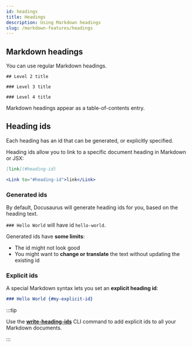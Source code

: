 ```yaml
---
id: headings
title: Headings
description: Using Markdown headings
slug: /markdown-features/headings
---
```


## Markdown headings

You can use regular Markdown headings.

```
## Level 2 title

### Level 3 title

### Level 4 title
```

Markdown headings appear as a table-of-contents entry.

## Heading ids

Each heading has an id that can be generated, or explicitly specified.

Heading ids allow you to link to a specific document heading in Markdown or JSX:

```md
[link](#heading-id)
```

```jsx
<Link to="#heading-id">link</Link>
```

### Generated ids

By default, Docusaurus will generate heading ids for you, based on the heading text.

`### Hello World` will have id `hello-world`.

Generated ids have **some limits**:

- The id might not look good
- You might want to **change or translate** the text without updating the existing id

### Explicit ids

A special Markdown syntax lets you set an **explicit heading id**:

```md
### Hello World {#my-explicit-id}
```

:::tip

Use the **[write-heading-ids](../../cli.md#docusaurus-write-heading-ids-sitedir)** CLI command to add explicit ids to all your Markdown documents.

:::
